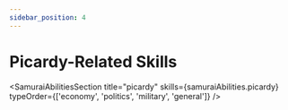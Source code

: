 ```yaml
---
sidebar_position: 4
---
```



# Picardy-Related Skills

<SamuraiAbilitiesSection
  title="picardy"
  skills={samuraiAbilities.picardy}
  typeOrder={['economy', 'politics', 'military', 'general']}
/>